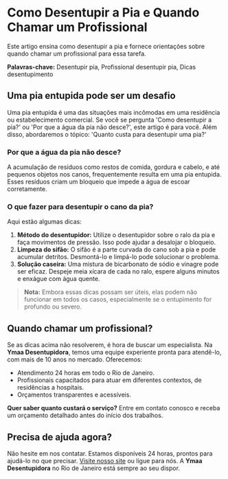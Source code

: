 # Como Desentupir a Pia e Quando Chamar um Profissional

Este artigo ensina como desentupir a pia e fornece orientações sobre quando chamar um profissional para essa tarefa.

**Palavras-chave:** Desentupir pia, Profissional desentupir pia, Dicas desentupimento

## Uma pia entupida pode ser um desafio

Uma pia entupida é uma das situações mais incômodas em uma residência ou estabelecimento comercial. Se você se pergunta 'Como desentupir a pia?' ou 'Por que a água da pia não desce?', este artigo é para você. Além disso, abordaremos o tópico: 'Quanto custa para desentupir uma pia?'

### Por que a água da pia não desce?

A acumulação de resíduos como restos de comida, gordura e cabelo, e até pequenos objetos nos canos, frequentemente resulta em uma pia entupida. Esses resíduos criam um bloqueio que impede a água de escoar corretamente.

### O que fazer para desentupir o cano da pia?

Aqui estão algumas dicas:

1. **Método do desentupidor:** Utilize o desentupidor sobre o ralo da pia e faça movimentos de pressão. Isso pode ajudar a desalojar o bloqueio.
2. **Limpeza do sifão:** O sifão é a parte curvada do cano sob a pia e pode acumular detritos. Desmontá-lo e limpá-lo pode solucionar o problema.
3. **Solução caseira:** Uma mistura de bicarbonato de sódio e vinagre pode ser eficaz. Despeje meia xícara de cada no ralo, espere alguns minutos e enxágue com água quente.

> **Nota:** Embora essas dicas possam ser úteis, elas podem não funcionar em todos os casos, especialmente se o entupimento for profundo ou severo.

## Quando chamar um profissional?

Se as dicas acima não resolverem, é hora de buscar um especialista. Na **Ymaa Desentupidora**, temos uma equipe experiente pronta para atendê-lo, com mais de 10 anos no mercado. Oferecemos:

- Atendimento 24 horas em todo o Rio de Janeiro.
- Profissionais capacitados para atuar em diferentes contextos, de residências a hospitais.
- Orçamentos transparentes e acessíveis.

**Quer saber quanto custará o serviço?** Entre em contato conosco e receba um orçamento detalhado antes do início dos trabalhos.

## Precisa de ajuda agora?

Não hesite em nos contatar. Estamos disponíveis 24 horas, prontos para ajudá-lo no que precisar. [Visite nosso site](#) ou ligue para nós. A **Ymaa Desentupidora** no Rio de Janeiro está sempre ao seu dispor.
